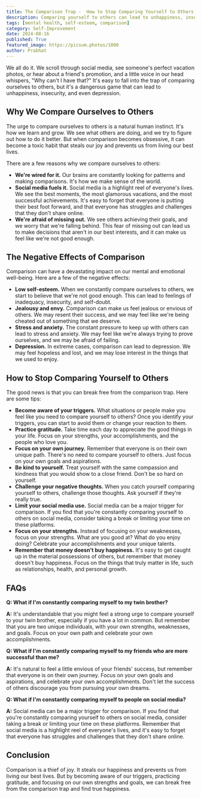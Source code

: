 ```yaml
---
title: The Comparison Trap -  How to Stop Comparing Yourself to Others and Find True Happiness
description: Comparing yourself to others can lead to unhappiness, insecurity, and even depression. This blog post explores the reasons why we compare ourselves to others, the negative effects of comparison, and provides practical tips on how to stop comparing yourself to others and find true happiness.
tags: [mental health, self-esteem, comparison]
category: Self-Improvement
date: 2024-08-16
published: True
featured_image: https://picsum.photos/1080
author: Prabhat
---
```



We all do it. We scroll through social media, see someone's perfect vacation photos, or hear about a friend's promotion, and a little voice in our head whispers, "Why can't I have that?" It's easy to fall into the trap of comparing ourselves to others, but it's a dangerous game that can lead to unhappiness, insecurity, and even depression.

## Why We Compare Ourselves to Others

The urge to compare ourselves to others is a natural human instinct. It's how we learn and grow. We see what others are doing, and we try to figure out how to do it better. But when comparison becomes obsessive, it can become a toxic habit that steals our joy and prevents us from living our best lives.

There are a few reasons why we compare ourselves to others:

* **We're wired for it.** Our brains are constantly looking for patterns and making comparisons. It's how we make sense of the world.
* **Social media fuels it.** Social media is a highlight reel of everyone's lives. We see the best moments, the most glamorous vacations, and the most successful achievements. It's easy to forget that everyone is putting their best foot forward, and that everyone has struggles and challenges that they don't share online.
* **We're afraid of missing out.** We see others achieving their goals, and we worry that we're falling behind. This fear of missing out can lead us to make decisions that aren't in our best interests, and it can make us feel like we're not good enough.

## The Negative Effects of Comparison

Comparison can have a devastating impact on our mental and emotional well-being. Here are a few of the negative effects:

* **Low self-esteem.** When we constantly compare ourselves to others, we start to believe that we're not good enough. This can lead to feelings of inadequacy, insecurity, and self-doubt.
* **Jealousy and envy.** Comparison can make us feel jealous or envious of others. We may resent their success, and we may feel like we're being cheated out of something that we deserve.
* **Stress and anxiety.** The constant pressure to keep up with others can lead to stress and anxiety. We may feel like we're always trying to prove ourselves, and we may be afraid of failing.
* **Depression.** In extreme cases, comparison can lead to depression. We may feel hopeless and lost, and we may lose interest in the things that we used to enjoy.

## How to Stop Comparing Yourself to Others

The good news is that you can break free from the comparison trap. Here are some tips:

* **Become aware of your triggers.** What situations or people make you feel like you need to compare yourself to others? Once you identify your triggers, you can start to avoid them or change your reaction to them.
* **Practice gratitude.** Take time each day to appreciate the good things in your life. Focus on your strengths, your accomplishments, and the people who love you.
* **Focus on your own journey.** Remember that everyone is on their own unique path. There's no need to compare yourself to others. Just focus on your own goals and aspirations.
* **Be kind to yourself.** Treat yourself with the same compassion and kindness that you would show to a close friend. Don't be so hard on yourself.
* **Challenge your negative thoughts.** When you catch yourself comparing yourself to others, challenge those thoughts. Ask yourself if they're really true.
* **Limit your social media use.** Social media can be a major trigger for comparison. If you find that you're constantly comparing yourself to others on social media, consider taking a break or limiting your time on these platforms.
* **Focus on your strengths.** Instead of focusing on your weaknesses, focus on your strengths. What are you good at? What do you enjoy doing? Celebrate your accomplishments and your unique talents.
* **Remember that money doesn't buy happiness.** It's easy to get caught up in the material possessions of others, but remember that money doesn't buy happiness. Focus on the things that truly matter in life, such as relationships, health, and personal growth.

## FAQs

**Q: What if I'm constantly comparing myself to my twin brother?**

**A:** It's understandable that you might feel a strong urge to compare yourself to your twin brother, especially if you have a lot in common. But remember that you are two unique individuals, with your own strengths, weaknesses, and goals. Focus on your own path and celebrate your own accomplishments.

**Q: What if I'm constantly comparing myself to my friends who are more successful than me?**

**A:** It's natural to feel a little envious of your friends' success, but remember that everyone is on their own journey. Focus on your own goals and aspirations, and celebrate your own accomplishments. Don't let the success of others discourage you from pursuing your own dreams.

**Q: What if I'm constantly comparing myself to people on social media?**

**A:** Social media can be a major trigger for comparison. If you find that you're constantly comparing yourself to others on social media, consider taking a break or limiting your time on these platforms. Remember that social media is a highlight reel of everyone's lives, and it's easy to forget that everyone has struggles and challenges that they don't share online.

## Conclusion

Comparison is a thief of joy. It steals our happiness and prevents us from living our best lives. But by becoming aware of our triggers, practicing gratitude, and focusing on our own strengths and goals, we can break free from the comparison trap and find true happiness.
